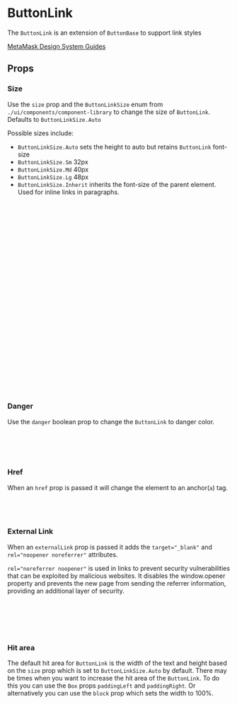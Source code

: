 
# ButtonLink

The `ButtonLink` is an extension of `ButtonBase` to support link styles

[MetaMask Design System Guides](https://www.notion.so/MetaMask-Design-System-Guides-Design-f86ecc914d6b4eb6873a122b83c12940)

<Canvas of={ButtonLinkStories.DefaultStory} />

## Props

<Controls of={ButtonLinkStories.DefaultStory} />

### Size

Use the `size` prop and the `ButtonLinkSize` enum from `./ui/components/component-library` to change the size of `ButtonLink`. Defaults to `ButtonLinkSize.Auto`

Possible sizes include:

- `ButtonLinkSize.Auto` sets the height to auto but retains `ButtonLink` font-size
- `ButtonLinkSize.Sm` 32px
- `ButtonLinkSize.Md` 40px
- `ButtonLinkSize.Lg` 48px
- `ButtonLinkSize.Inherit` inherits the font-size of the parent element. Used for inline links in paragraphs.

<Canvas of={ButtonLinkStories.SizeStory} />

```jsx
import { ButtonLink, ButtonLinkSize, Text, TextVariant } from '../../component-library';

<ButtonLink size={ButtonLinkSize.Auto}>
  Auto (default)
</ButtonLink>
<ButtonLink size={ButtonLinkSize.Sm}>
  Small
</ButtonLink>
<ButtonLink size={ButtonLinkSize.Md}>
  Medium
</ButtonLink>
<ButtonLink size={ButtonLinkSize.Lg}>
  Large
</ButtonLink>

<Text variant={TextVariant.bodyLgMedium}>
  Inherits the font-size of the parent element. <ButtonLink size={ButtonLinkSize.Inherit}>Learn more</ButtonLink>
</Text>
<Text variant={TextVariant.bodyMd}>
  Inherits the font-size of the parent element. <ButtonLink size={ButtonLinkSize.Inherit}>Learn more</ButtonLink>
</Text>
<Text variant={TextVariant.bodySm}>
  Inherits the font-size of the parent element. <ButtonLink size={ButtonLinkSize.Inherit}>Learn more</ButtonLink>
</Text>

<Text variant={TextVariant.bodyXs}>
  Inherits the font-size of the parent element and example with override for a success color.
   <ButtonLink size={ButtonLinkSize.Inherit}>Learn more</ButtonLink>
</Text>
```

### Danger

Use the `danger` boolean prop to change the `ButtonLink` to danger color.

<Canvas of={ButtonLinkStories.Danger} />

```jsx
import { ButtonLink } from '../../component-library';

<ButtonLink>Normal</ButtonLink>
<ButtonLink danger>Danger</ButtonLink>
```

### Href

When an `href` prop is passed it will change the element to an anchor(`a`) tag.

<Canvas of={ButtonLinkStories.Href} />

```jsx
import { ButtonLink } from '../../component-library';

<ButtonLink href="/">Href example</ButtonLink>;
```

### External Link

When an `externalLink` prop is passed it adds the `target="_blank"` and `rel="noopener noreferrer"` attributes.

`rel="noreferrer noopener"` is used in links to prevent security vulnerabilities that can be exploited by malicious websites. It disables the window.opener property and prevents the new page from sending the referrer information, providing an additional layer of security.

<Canvas of={ButtonLinkStories.ExternalLink} />

```jsx
import { ButtonLink } from '../../component-library';

<ButtonLink href="https://metamask.io" externalLink>
  Anchor element with external link
</ButtonLink>;
```

### Hit area

The default hit area for `ButtonLink` is the width of the text and height based on the `size` prop which is set to `ButtonLinkSize.Auto` by default. There may be times when you want to increase the hit area of the `ButtonLink`. To do this you can use the `Box` props `paddingLeft` and `paddingRight`. Or alternatively you can use the `block` prop which sets the width to 100%.

<Canvas of={ButtonLinkStories.HitArea} />

```jsx
import { ButtonLink, ButtonLinkSize } from '../../component-library';

<ButtonLink paddingLeft={4} paddingRight={4}>
  Auto (default)
</ButtonLink>
<ButtonLink size={ButtonLinkSize.Sm} paddingLeft={4} paddingRight={4}>
  Small
</ButtonLink>
<ButtonLink size={ButtonLinkSize.Md} paddingLeft={4} paddingRight={4}>
  Medium
</ButtonLink>
<ButtonLink size={ButtonLinkSize.Lg} paddingLeft={4} paddingRight={4}>
  Large
</ButtonLink>
<ButtonLink size={ButtonLinkSize.Lg} block>
  Large block
</ButtonLink>
```
